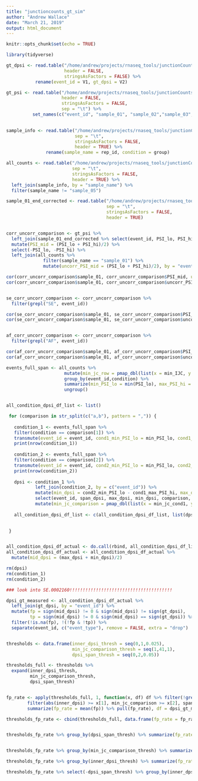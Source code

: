 ```yaml
---
title: "junctioncounts_gt_sim"
author: "Andrew Wallace"
date: "March 21, 2019"
output: html_document
---
```


```r
knitr::opts_chunk$set(echo = TRUE)
```

```r

library(tidyverse)

```


```r

gt_dpsi <- read.table("/home/andrew/projects/rnaseq_tools/junctionCounts/benchmarks/simulations/dpsi.tsv",
                      header = FALSE,
                      stringsAsFactors = FALSE) %>% 
           rename(event_id = V1, gt_dpsi = V2)

gt_psi <- read.table("/home/andrew/projects/rnaseq_tools/junctionCounts/benchmarks/simulations/psi.tsv",
                     header = FALSE,
                     stringsAsFactors = FALSE,
                     sep = "\t") %>% 
          set_names(c("event_id", "sample_01", "sample_02","sample_03","sample_04","sample_05","sample_06"))
          

sample_info <- read.table("/home/andrew/projects/rnaseq_tools/junctionCounts/benchmarks/simulations/sim_rep_info.txt",
                          sep = "\t",
                          stringsAsFactors = FALSE,
                          header = TRUE) %>%
               rename(sample_name = rep_id, condition = group)

all_counts <- read.table("/home/andrew/projects/rnaseq_tools/junctionCounts/benchmarks/simulations/all_junctioncounts.tsv",
                         sep = "\t",
                         stringsAsFactors = FALSE,
                         header = TRUE) %>% 
  left_join(sample_info, by = "sample_name") %>%
  filter(sample_name != "sample_05")

sample_01_end_corrected <- read.table("/home/andrew/projects/rnaseq_tools/junctionCounts/benchmarks/simulations/sample_01_count_psi_outfile.tsv",
                                      sep = "\t",
                                      stringsAsFactors = FALSE,
                                      header = TRUE)


corr_uncorr_comparison <- gt_psi %>% 
  left_join(sample_01_end_corrected %>% select(event_id, PSI_lo, PSI_hi), by = "event_id") %>% 
  mutate(PSI_mid = (PSI_lo + PSI_hi)/2) %>% 
  select(-PSI_lo, -PSI_hi) %>% 
  left_join(all_counts %>% 
              filter(sample_name == "sample_01") %>% 
              mutate(uncorr_PSI_mid = (PSI_lo + PSI_hi)/2), by = "event_id")

cor(corr_uncorr_comparison$sample_01, corr_uncorr_comparison$PSI_mid, use = "complete.obs")
cor(corr_uncorr_comparison$sample_01, corr_uncorr_comparison$uncorr_PSI_mid, use = "complete.obs")


se_corr_uncorr_comparison <- corr_uncorr_comparison %>%
  filter(grepl("SE", event_id))

cor(se_corr_uncorr_comparison$sample_01, se_corr_uncorr_comparison$PSI_mid, use = "complete.obs")
cor(se_corr_uncorr_comparison$sample_01, se_corr_uncorr_comparison$uncorr_PSI_mid, use = "complete.obs")


af_corr_uncorr_comparison <- corr_uncorr_comparison %>%
  filter(grepl("AF", event_id))

cor(af_corr_uncorr_comparison$sample_01, af_corr_uncorr_comparison$PSI_mid, use = "complete.obs")
cor(af_corr_uncorr_comparison$sample_01, af_corr_uncorr_comparison$uncorr_PSI_mid, use = "complete.obs")

```


```r


events_full_span <- all_counts %>% 
                      mutate(min_jc_row = pmap_dbl(list(x = min_IJC, y = min_SJC), function(x,y) max(x,y))) %>%
                      group_by(event_id,condition) %>% 
                      summarize(min_PSI_lo = min(PSI_lo), max_PSI_hi = max(PSI_hi), min_jc_condition = min(min_jc_row)) %>% 
                      ungroup()


all_condition_dpsi_df_list <- list()

 for (comparison in str_split(c("a,b"), pattern = ",")) {
   
   condition_1 <- events_full_span %>% 
   filter(condition == comparison[1]) %>%
   transmute(event_id = event_id, cond1_min_PSI_lo = min_PSI_lo, cond1_max_PSI_hi = max_PSI_hi, min_jc_cond1 = min_jc_condition)
   print(nrow(condition_1))
   
   condition_2 <- events_full_span %>% 
   filter(condition == comparison[2]) %>%
   transmute(event_id = event_id, cond2_min_PSI_lo = min_PSI_lo, cond2_max_PSI_hi = max_PSI_hi, min_jc_cond2 = min_jc_condition)
   print(nrow(condition_2))
   
   dpsi <- condition_1 %>%
           left_join(condition_2, by = c("event_id")) %>%
           mutate(min_dpsi = cond2_min_PSI_lo - cond1_max_PSI_hi, max_dpsi = cond2_max_PSI_hi - cond1_min_PSI_lo, mid_dpsi = (min_dpsi + max_dpsi)/2, span_dpsi = max_dpsi - min_dpsi, comparison = paste0(comparison[1], "_", comparison[2])) %>% 
           select(event_id, span_dpsi, max_dpsi, min_dpsi, comparison, min_jc_cond1, min_jc_cond2) %>%
           mutate(min_jc_comparison = pmap_dbl(list(x = min_jc_cond1, y = min_jc_cond2), function(x,y) min(x,y)), inner_dpsi = pmap_dbl(list(x = min_dpsi, y = max_dpsi), function(x,y) ifelse(sign(x) == sign(y), sign(x)*min(abs(x), abs(y)), 0)))
   
   all_condition_dpsi_df_list <- c(all_condition_dpsi_df_list, list(dpsi))
   

 }


all_condition_dpsi_df_actual <- do.call(rbind, all_condition_dpsi_df_list)
all_condition_dpsi_df_actual <- all_condition_dpsi_df_actual %>%
  mutate(mid_dpsi = (max_dpsi + min_dpsi)/2)

rm(dpsi)
rm(condition_1)
rm(condition_2)


```




```r

### look into SE.0002160!!!!!!!!!!!!!!!!!!!!!!!!!!!!!!!!!!!!!!!

dpsi_gt_measured <- all_condition_dpsi_df_actual %>% 
  left_join(gt_dpsi, by = "event_id") %>%
  mutate(fp = sign(mid_dpsi) != 0 & sign(mid_dpsi) != sign(gt_dpsi),
         tp = sign(mid_dpsi) != 0 & sign(mid_dpsi) == sign(gt_dpsi)) %>%
  filter(!is.na(fp), !(!fp & !tp)) %>%
  separate(event_id, c("event_type"), remove = FALSE, extra = "drop")


thresholds <- data.frame(inner_dpsi_thresh = seq(0,1,0.025), 
                         min_jc_comparison_thresh = seq(1,41,1), 
                         dpsi_span_thresh = seq(0,2,0.05))

thresholds_full <- thresholds %>% 
  expand(inner_dpsi_thresh, 
         min_jc_comparison_thresh,
         dpsi_span_thresh)


fp_rate <- apply(thresholds_full, 1, function(x, df) df %>% filter(!grepl("F|L|AB", event_id)) %>%
        filter(abs(inner_dpsi) >= x[1], min_jc_comparison >= x[2], span_dpsi <= x[3]) %>%
        summarize(fp_rate = mean(fp)) %>% pull(fp_rate), df = dpsi_gt_measured)

thresholds_fp_rate <- cbind(thresholds_full, data.frame(fp_rate = fp_rate))


thresholds_fp_rate %>% group_by(dpsi_span_thresh) %>% summarize(fp_rate_mean = mean(fp_rate, na.rm = TRUE)) %>% ggplot(aes(x = dpsi_span_thresh, y = fp_rate_mean)) + geom_point()


thresholds_fp_rate %>% group_by(min_jc_comparison_thresh) %>% summarize(fp_rate_mean = mean(fp_rate, na.rm = TRUE)) %>% ggplot(aes(x = min_jc_comparison_thresh, y = fp_rate_mean)) + geom_point()

thresholds_fp_rate %>% group_by(inner_dpsi_thresh) %>% summarize(fp_rate_mean = mean(fp_rate, na.rm = TRUE)) %>% ggplot(aes(x = inner_dpsi_thresh, y = fp_rate_mean)) + geom_point()

thresholds_fp_rate %>% select(-dpsi_span_thresh) %>% group_by(inner_dpsi_thresh, min_jc_comparison_thresh) %>% summarize(mean_fp_rate = mean(fp_rate, na.rm = TRUE)) %>% ungroup() %>% ggplot(aes(x = min_jc_comparison_thresh, y = inner_dpsi_thresh, fill = mean_fp_rate, col = mean_fp_rate <= 0.05)) + geom_tile() + scale_fill_viridis_c()
```






